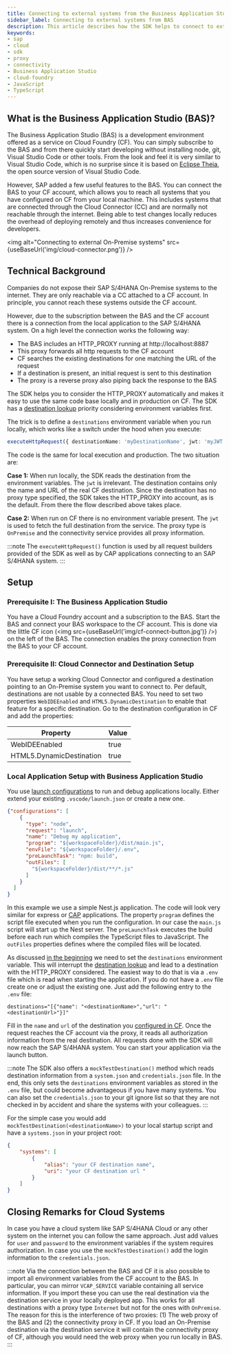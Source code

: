 ```yaml
---
title: Connecting to external systems from the Business Application Studio (BAS) with the SAP Cloud SDK for JavaScript / TypeScript
sidebar_label: Connecting to external systems from BAS
description: This article describes how the SDK helps to connect to external systems from the Business Application Studio.
keywords:
- sap
- cloud
- sdk
- proxy
- connectivity
- Business Application Studio
- cloud-foundry
- JavaScript
- TypeScript
---
```



## What is the Business Application Studio (BAS)? ##

The Business Application Studio (BAS) is a development environment offered as a service on Cloud Foundry (CF).
You can simply subscribe to the BAS and from there quickly start developing without installing node, git, Visual Studio Code or other tools.
From the look and feel it is very similar to Visual Studio Code, which is no surprise since it is based on [Eclipse Theia](https://theia-ide.org/), the open source version of Visual Studio Code.

However, SAP added a few useful features to the BAS. 
You can connect the BAS to your CF account, which allows you to reach all systems that you have configured on CF from your local machine. This includes systems that are connected through the Cloud Connector (CC) and are normally not reachable through the internet.
Being able to test changes locally reduces the overhead of deploying remotely and thus increases convenience for developers.

<img alt="Connecting to external On-Premise systems" src={useBaseUrl('img/cloud-connector.png')} />

## Technical Background <a name="background"></a> ##

Companies do not expose their SAP S/4HANA On-Premise systems to the internet.
They are only reachable via a CC attached to a CF account.
In principle, you cannot reach these systems outside the CF account.    

However, due to the subscription between the BAS and the CF account there is a connection from the local application to the SAP S/4HANA system.
On a high level the connection works the following way:
- The BAS includes an HTTP_PROXY running at http://localhost:8887 
- This proxy forwards all http requests to the CF account
- CF searches the existing destinations for one matching the URL of the request
- If a destination is present, an initial request is sent to this destination
- The proxy is a reverse proxy also piping back the response to the BAS

The SDK helps you to consider the HTTP_PROXY automatically and makes it easy to use the same code base locally and in production on CF.
The SDK has a [destination lookup](../features/connectivity/destination-js-sdk) priority considering environment variables first.

The trick is to define a `destinations` environment variable when you run locally, which works like a switch under the hood when you execute:

```ts
executeHttpRequest({ destinationName: 'myDestinationName', jwt: 'myJWT' });
```

The code is the same for local execution and production. The two situation are:

**Case 1:** When run locally, the SDK reads the destination from the environment variables. The `jwt` is irrelevant.
The destination contains only the name and URL of the real CF destination. 
Since the destination has no proxy type specified, the SDK takes the HTTP_PROXY into account, as is the default.
From there the flow described above takes place.

**Case 2:** When run on CF there is no environment variable present. 
The `jwt` is used to fetch the full destination from the service.
The proxy type is `OnPremise` and the connectivity service provides all proxy information.


:::note
The `executeHttpRequest()` function is used by all request builders provided of the SDK as well as by CAP applications connecting to an SAP S/4HANA system.
:::

## Setup ##

### Prerequisite I: The Business Application Studio ###

You have a Cloud Foundry account and a subscription to the BAS. 
Start the BAS and connect your BAS workspace to the CF account. 
This is done via the little CF icon (<img src={useBaseUrl('img/cf-connect-button.jpg')} />) on the left of the BAS.
The connection enables the proxy connection from the BAS to your CF account.

### Prerequisite II: Cloud Connector and Destination Setup <a name="CCandDestSetup"></a> ###

You have setup a working Cloud Connector and configured a destination pointing to an On-Premise system you want to connect to.
Per default, destinations are not usable by a connected BAS. 
You need to set two properties `WebIDEEnabled` and `HTML5.DynamicDestination` to enable that feature for a specific destination.
Go to the destination configuration in CF and add the properties:

|Property|Value|
|---|---|
|WebIDEEnabled|true|
|HTML5.DynamicDestination|true|
  
### Local Application Setup with Business Application Studio

You use [launch configurations](https://code.visualstudio.com/docs/editor/debugging#_launchjson-attributes) to run and debug applications locally.
Either extend your existing `.vscode/launch.json` or create a new one. 
```JSON
{"configurations": [
    {
      "type": "node",
      "request": "launch",
      "name": "Debug my application",
      "program": "${workspaceFolder}/dist/main.js",
      "envFile": "${workspaceFolder}/.env",
      "preLaunchTask": "npm: build",
      "outFiles": [
        "${workspaceFolder}/dist/**/*.js"
      ]
    }
  ]
}
```
In this example we use a simple Nest.js application. 
The code will look very similar for express or [CAP](https://community.sap.com/topics/cloud-application-programming) applications.
The property `program` defines the script file executed when you run the configuration. 
In our case the `main.js` script will start up the Nest server.
The `preLaunchTask` executes the build before each run which compiles the TypeScript files to JavaScript. 
The `outFiles` properties defines where the compiled files will be located.

As discussed [in the beginning](#background) we need to set the `destinations` environment variable.
This will interrupt the [destination lookup](../../js/features/connectivity/destination.mdx) and lead to a destination with the HTTP_PROXY considered.
The easiest way to do that is via a `.env` file which is read when starting the application.
If you do not have a `.env` file create one or adjust the existing one.
Just add the following entry to the `.env` file:

```
destinations="[{"name": "<destinationName>","url": "<destinationUrl>"}]"
```
Fill in the `name` and `url` of the destination you [configured in CF](#CCandDestSetup).
Once the request reaches the CF account via the proxy, it reads all authorization information from the real destination.
All requests done with the SDK will now reach the SAP S/4HANA system. 
You can start your application via the launch button. 

:::note
The SDK also offers a `mockTestDestination()` method which reads destination information from a `system.json` and `credentials.json` file.
In the end, this only sets the `destinations` environment variables as stored in the `.env` file, but could become advantageous if you have many systems.
You can also set the `credentials.json` to your git ignore list so that they are not checked in by accident and share the systems with your colleagues.
:::

For the simple case you would add `mockTestDestination(<destinationName>)` to your local startup script and have a `systems.json` in your project root:
```JSON
{
    "systems": [
        {
            "alias": "your CF destination name",
            "uri": "your CF destination url "
        }
    ]
}
```

## Closing Remarks for Cloud Systems

In case you have a cloud system like SAP S/4HANA Cloud or any other system on the internet you can follow the same approach.
Just add values for `user` and `password` to the environment variables if the system requires authorization.
In case you use the `mockTestDestination()` add the login information to the `credentials.json`.

:::note
Via the connection between the BAS and CF it is also possible to import all environment variables from the CF account to the BAS.
In particular, you can mirror `VCAP_SERVICE` variable containing all service information.
If you import these you can use the real destination via the destination service in your locally deployed app.
This works for all destinations with a proxy type `Internet` but not for the ones with `OnPremise`. 
The reason for this is the interference of two proxies: (1) The web proxy of the BAS and (2) the connectivity proxy in CF.
If you load an On-Premise destination via the destination service it will contain the connectivity proxy of CF, although you would need the web proxy when you run locally in BAS.
:::
